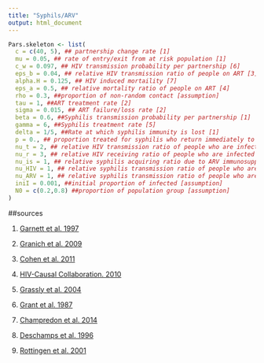 ---
title: "Syphils/ARV"
output: html_document
---

```{r parms}
Pars.skeleton <- list(
  c = c(40, 5),	## partnership change rate [1]
  mu = 0.05, ## rate of entry/exit from at risk population [1]
  c_w = 0.097, ## HIV transmission probability per partnership [6]
  eps_b = 0.04, ## relative HIV transmission ratio of people on ART [3]
  alpha.H = 0.125, ## HIV induced mortaility [7]
  eps_a = 0.5, ## relative mortality ratio of people on ART [4]
  rho = 0.3, ##proportion of non-random contact [assumption]
  tau = 1, ##ART treatment rate [2]
  sigma = 0.015, ## ART failure/loss rate [2]
  beta = 0.6, ##Syphilis transmission probability per partnership [1]
  gamma = 6, ##Syphilis treatment rate [5]
  delta = 1/5, ##Rate at which syphilis immunity is lost [1]
  p = 0., ## proportion treated for syphilis who return immediately to susceptible [5]
  nu_t = 2, ## relative HIV transmission ratio of people who are infected with syphilis [8]
  nu_r = 3, ## relative HIV receiving ratio of people who are infected with syphilis [9]
  nu_is = 1, ## relative syphilis acquiring ratio due to ARV immunosuppression [assumption]
  nu_HIV = 1, ## relative syphilis transmission ratio of people who are infected with HIV [assumption]
  nu_ARV = 1, ## relative syphilis transmission ratio of people who are being treated with ARV [assumption]
  iniI = 0.001, ##initial proportion of infected [assumption]
  N0 = c(0.2,0.8) ##proportion of population group [assumption]
)
```


##sources

1) [Garnett et al. 1997](http://journals.lww.com/stdjournal/Abstract/1997/04000/The_Natural_History_of_Syphilis__Implications_for.2.aspx)

2) [Granich et al. 2009](http://www.sciencedirect.com/science/article/pii/S0140673608616979)

3) [Cohen et al. 2011](http://www.ncbi.nlm.nih.gov/pmc/articles/PMC3200068/?_escaped_fragment_=po=43.7500)

4) [HIV-Causal Collaboration. 2010](http://www.ncbi.nlm.nih.gov/pmc/articles/PMC2920287/)

5) [Grassly et al. 2004](http://www.ncbi.nlm.nih.gov/m/pubmed/15674292/)

6) [Grant et al. 1987](http://www.jstor.org/stable/30136523?seq=1#page_scan_tab_contents)

7) [Champredon et al. 2014](http://journals.plos.org/plosone/article?id=10.1371/journal.pone.0082906)

8) [Deschamps et al. 1996](http://annals.org/article.aspx?articleid=709884)

9) [Rottingen et al. 2001](http://journals.lww.com/stdjournal/Abstract/2001/10000/A_Systematic_Review_of_the_Epidemiologic.5.aspx)